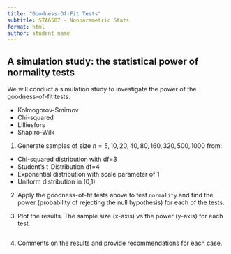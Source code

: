 ```yaml
---
title: "Goodness-Of-Fit Tests"
subtitle: STA6507 - Nonparametric Stats
format: html
author: student name
---
```


## A simulation study: the statistical power of normality tests

We will conduct a simulation study to investigate the power of the goodness-of-fit tests:

-   Kolmogorov-Smirnov
-   Chi-squared
-   Lilliesfors
-   Shapiro-Wilk

1.  Generate samples of size $n = {5,10,20,40,80,160,320,500,1000}$ from:

-   Chi-squared distribution with df=3
-   Student's t-Distribution df=4
-   Exponential distribution with scale parameter of 1
-   Uniform distribution in (0,1)

2.  Apply the goodness-of-fit tests above to test `normality` and find the power (probability of rejecting the null hypothesis) for each of the tests.

3.  Plot the results. The sample size (x-axis) vs the power (y-axis) for each test.

```r

```
4. Comments on the results and provide recommendations for each case.